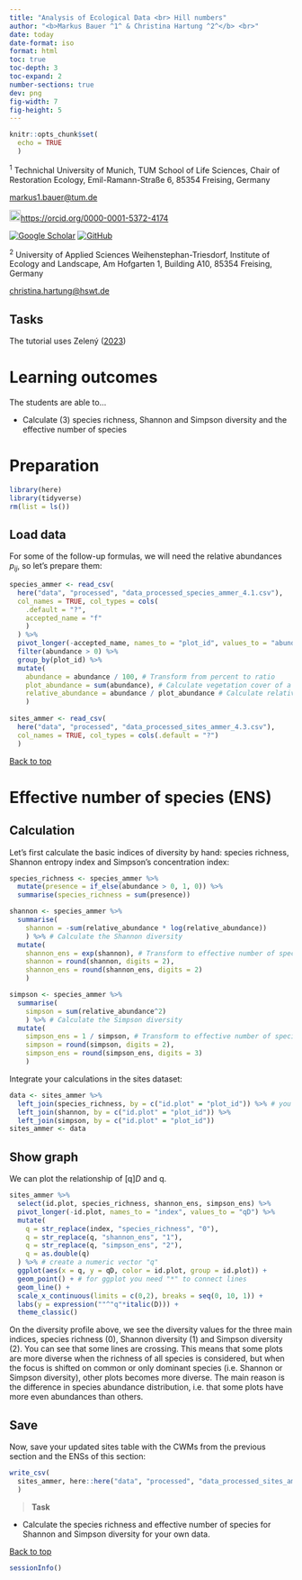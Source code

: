 ```yaml
---
title: "Analysis of Ecological Data <br> Hill numbers"
author: "<b>Markus Bauer ^1^ & Christina Hartung ^2^</b> <br>"
date: today
date-format: iso
format: html
toc: true
toc-depth: 3
toc-expand: 2
number-sections: true
dev: png
fig-width: 7
fig-height: 5
---
```


```r
knitr::opts_chunk$set(
  echo = TRUE
  )
```

^1^ Technichal University of Munich, TUM School of Life Sciences, Chair of Restoration Ecology, Emil-Ramann-Straße 6, 85354 Freising, Germany

[markus1.bauer\@tum.de](mailto:markus1.bauer@tum.de)

<img src="https://info.orcid.org/wp-content/uploads/2019/11/orcid_16x16.png" alt="ORCID logo" width="20" height="20"/><https://orcid.org/0000-0001-5372-4174>

[![Google Scholar](https://img.shields.io/badge/Google%20Scholar-4285F4?style=for-the-badge&logo=google-scholar&logoColor=white)](https://scholar.google.de/citations?user=oHhmOkkAAAAJ&hl=de&oi=ao)
[![GitHub](https://img.shields.io/badge/github-%23121011.svg?style=for-the-badge&logo=github&logoColor=white)](https://github.com/markus1bauer)

^2^ University of Applied Sciences Weihenstephan-Triesdorf, Institute of Ecology and Landscape, Am Hofgarten 1, Building A10, 85354 Freising, Germany

[christina.hartung\@hswt.de](mailto:christina.hartung@hswt.de)

::: {.content-hidden when-format="html"}

# Tasks

:::

The tutorial uses Zelený ([2023](https://www.davidzeleny.net/anadat-r/doku.php/en:div-ind_examples))

# Learning outcomes

The students are able to...

* Calculate (3) species richness, Shannon and Simpson diversity and the effective number of species

# Preparation

```r
library(here)
library(tidyverse)
rm(list = ls())
```

## Load data

For some of the follow-up formulas, we will need the relative abundances $p_{ij}$, so let's prepare them: 

```r
species_ammer <- read_csv(
  here("data", "processed", "data_processed_species_ammer_4.1.csv"),
  col_names = TRUE, col_types = cols(
    .default = "?",
    accepted_name = "f"
    )
  ) %>%
  pivot_longer(-accepted_name, names_to = "plot_id", values_to = "abundance") %>%
  filter(abundance > 0) %>%
  group_by(plot_id) %>%
  mutate(
    abundance = abundance / 100, # Transform from percent to ratio
    plot_abundance = sum(abundance), # Calculate vegetation cover of a plot
    relative_abundance = abundance / plot_abundance # Calculate relative abundance
    )
  
sites_ammer <- read_csv(
  here("data", "processed", "data_processed_sites_ammer_4.3.csv"),
  col_names = TRUE, col_types = cols(.default = "?")
  )
```

 <a href="#top">Back to top</a>

# Effective number of species (ENS)

## Calculation

Let's first calculate the basic indices of diversity by hand: species richness, Shannon entropy index and Simpson's concentration index: 

```r
species_richness <- species_ammer %>%
  mutate(presence = if_else(abundance > 0, 1, 0)) %>%
  summarise(species_richness = sum(presence))

shannon <- species_ammer %>%
  summarise(
    shannon = -sum(relative_abundance * log(relative_abundance))
    ) %>% # Calculate the Shannon diversity
  mutate(
    shannon_ens = exp(shannon), # Transform to effective number of species 1D
    shannon = round(shannon, digits = 2),
    shannon_ens = round(shannon_ens, digits = 2)
    )

simpson <- species_ammer %>%
  summarise(
    simpson = sum(relative_abundance^2)
    ) %>% # Calculate the Simpson diversity
  mutate(
    simpson_ens = 1 / simpson, # Transform to effective number of species 2D
    simpson = round(simpson, digits = 2),
    simpson_ens = round(simpson_ens, digits = 3)
    )
```

Integrate your calculations in the sites dataset:

```r
data <- sites_ammer %>%
  left_join(species_richness, by = c("id.plot" = "plot_id")) %>% # you can join tables even if the columns are named differently
  left_join(shannon, by = c("id.plot" = "plot_id")) %>%
  left_join(simpson, by = c("id.plot" = "plot_id"))
sites_ammer <- data
```

## Show graph

We can plot the relationship of [q]*D* and q.

```r
sites_ammer %>%
  select(id.plot, species_richness, shannon_ens, simpson_ens) %>%
  pivot_longer(-id.plot, names_to = "index", values_to = "qD") %>%
  mutate(
    q = str_replace(index, "species_richness", "0"),
    q = str_replace(q, "shannon_ens", "1"),
    q = str_replace(q, "simpson_ens", "2"),
    q = as.double(q)
  ) %>% # create a numeric vector "q"
  ggplot(aes(x = q, y = qD, color = id.plot, group = id.plot)) +
  geom_point() + # for ggplot you need "*" to connect lines
  geom_line() +
  scale_x_continuous(limits = c(0,2), breaks = seq(0, 10, 1)) +
  labs(y = expression(""^"q"*italic(D))) +
  theme_classic()
```
On the diversity profile above, we see the diversity values for the three main indices, species richness (0), Shannon diversity (1) and Simpson diversity (2). You can see that some lines are crossing. This means that some plots are more diverse when the richness of all species is considered, but when the focus is shifted on common or only dominant species (i.e. Shannon or Simpson diversity), other plots becomes more diverse. The main reason is the difference in species abundance distribution, i.e. that some plots have more even abundances than others.

## Save

Now, save your updated sites table with the CWMs from the previous section and the ENSs of this section:

```r
write_csv(
  sites_ammer, here::here("data", "processed", "data_processed_sites_ammer_4.4.csv")
  )
```

> **Task**

* Calculate the species richness and effective number of species for Shannon and Simpson diversity for your own data.

<a href="#top">Back to top</a>

```r
sessionInfo()
```
